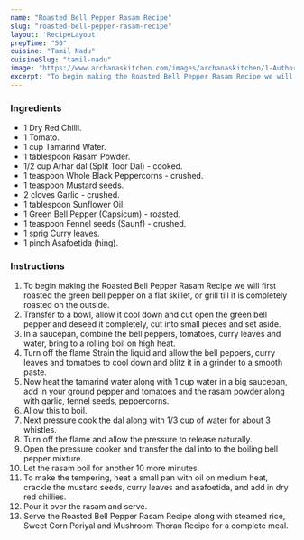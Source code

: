 ---
name: "Roasted Bell Pepper Rasam Recipe"
slug: "roasted-bell-pepper-rasam-recipe"
layout: 'RecipeLayout'
prepTime: "50"
cuisine: "Tamil Nadu"
cuisineSlug: "tamil-nadu"
image: "https://www.archanaskitchen.com/images/archanaskitchen/1-Author/sibyl_sunitha/Roasted_Bell_Pepper_Rasam_Recipe.jpg"
excerpt: "To begin making the Roasted Bell Pepper Rasam Recipe we will first roasted the green bell pepper on a flat skillet, or grill till it is completely roasted on the outside"
---

### Ingredients

- 1 Dry Red Chilli.
- 1 Tomato.
- 1 cup Tamarind Water.
- 1 tablespoon Rasam Powder.
- 1/2 cup Arhar dal (Split Toor Dal) - cooked.
- 1 teaspoon Whole Black Peppercorns - crushed.
- 1 teaspoon Mustard seeds.
- 2 cloves Garlic - crushed.
- 1 tablespoon Sunflower Oil.
- 1 Green Bell Pepper (Capsicum) - roasted.
- 1 teaspoon Fennel seeds (Saunf) - crushed.
- 1 sprig Curry leaves.
- 1 pinch Asafoetida (hing).

### Instructions

1. To begin making the Roasted Bell Pepper Rasam Recipe we will first roasted the green bell pepper on a flat skillet, or grill till it is completely roasted on the outside.
1. Transfer to a bowl, allow it cool down and cut open the green bell pepper and deseed it completely, cut into small pieces and set aside.
1.  In a saucepan, combine the bell peppers, tomatoes, curry leaves and water, bring to a rolling boil on high heat.
1. Turn off the flame Strain the liquid and allow the bell peppers, curry leaves and tomatoes to cool down and blitz it in a grinder to a smooth paste.
1. Now heat the tamarind water along with 1 cup water in a big saucepan, add in your ground pepper and tomatoes and the rasam powder along with garlic, fennel seeds, peppercorns.
1. Allow this to boil.
1. Next pressure cook the dal along with 1/3 cup of water for about 3 whistles.
1. Turn off the flame and allow the pressure to release naturally.
1. Open the pressure cooker and transfer the dal into to the boiling bell pepper mixture.
1. Let the rasam boil for another 10 more minutes.
1. To make the tempering, heat a small pan with oil on medium heat, crackle the mustard seeds, curry leaves and asafoetida, and add in dry red chillies.
1. Pour it over the rasam and serve.
1. Serve the Roasted Bell Pepper Rasam Recipe along with steamed rice, Sweet Corn Poriyal and Mushroom Thoran Recipe for a complete meal.
